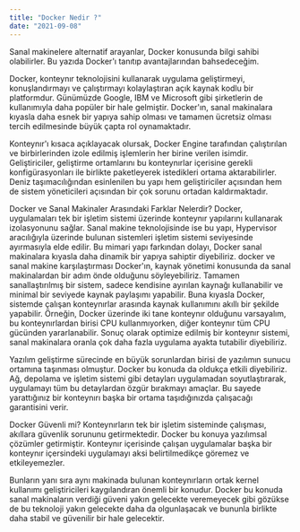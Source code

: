 ```yaml
---
title: "Docker Nedir ?"
date: "2021-09-08"
---
```


Sanal makinelere alternatif arayanlar, Docker konusunda bilgi sahibi olabilirler. Bu yazıda Docker'ı tanıtıp avantajlarından bahsedeceğim.

Docker, konteynır teknolojisini kullanarak uygulama geliştirmeyi, konuşlandırmayı ve çalıştırmayı kolaylaştıran açık kaynak kodlu bir platformdur. Günümüzde Google, IBM ve Microsoft gibi şirketlerin de kullanımıyla daha popüler bir hale gelmiştir. Docker'ın, sanal makinalara kıyasla daha esnek bir yapıya sahip olması ve tamamen ücretsiz olması tercih edilmesinde büyük çapta rol oynamaktadır.

Konteynır'ı kısaca açıklayacak olursak, Docker Engine tarafından çalıştırılan ve birbirlerinden izole edilmiş işlemlerin her birine verilen isimdir. Geliştiriciler, geliştirme ortamlarını bu konteynırlar içerisine gerekli konfigürasyonları ile birlikte paketleyerek istedikleri ortama aktarabilirler. Deniz taşımacılığından esinlenilen bu yapı hem geliştiriciler açısından hem de sistem yöneticileri açısından bir çok sorunu ortadan kaldırmaktadır.

Docker ve Sanal Makinaler Arasındaki Farklar Nelerdir?
Docker, uygulamaları tek bir işletim sistemi üzerinde konteynır yapılarını kullanarak izolasyonunu sağlar. Sanal makine teknolojisinde ise bu yapı, Hypervisor aracılığıyla üzerinde bulunan sistemleri işletim sistemi seviyesinde ayırmasıyla elde edilir. Bu mimari yapı farkından dolayı, Docker sanal makinalara kıyasla daha dinamik bir yapıya sahiptir diyebiliriz.
docker ve sanal makine karşılaştırması
Docker'ın, kaynak yönetimi konusunda da sanal makinalardan bir adım önde olduğunu söyleyebiliriz. Tamamen sanallaştırılmış bir sistem, sadece kendisine ayırılan kaynağı kullanabilir ve minimal bir seviyede kaynak paylaşımı yapabilir. Buna kıyasla Docker, sistemde çalışan konteynırlar arasında kaynak kullanımını akıllı bir şekilde yapabilir. Örneğin, Docker üzerinde iki tane konteynır olduğunu varsayalım, bu konteynırlardan birisi CPU kullanmıyorken, diğer konteynır tüm CPU gücünden yararlanabilir. Sonuç olarak optimize edilmiş bir konteynır sistemi, sanal makinalara oranla çok daha fazla uygulama ayakta tutabilir diyebiliriz.

Yazılım geliştirme sürecinde en büyük sorunlardan birisi de yazılımın sunucu ortamına taşınması olmuştur. Docker bu konuda da oldukça etkili diyebiliriz. Ağ, depolama ve işletim sistemi gibi detayları uygulamadan soyutlaştırarak, uygulamayı tüm bu detaylardan özgür bırakmayı amaçlar. Bu sayede yarattığınız bir konteynırı başka bir ortama taşıdığınızda çalışacağı garantisini verir.

Docker Güvenli mi?
Konteynırların tek bir işletim sisteminde çalışması, akıllara güvenlik sorununu getirmektedir. Docker bu konuya yazılımsal çözümler getirmiştir. Konteynır içerisinde çalışan uygulamalar başka bir konteynır içersindeki uygulamayı aksi belirtilmedikçe göremez ve etkileyemezler.

Bunların yanı sıra aynı makinada bulunan konteynırların ortak kernel kullanımı geliştiricileri kaygılandıran önemli bir konudur. Docker bu konuda sanal makinaların verdiği güveni yakın gelecekte veremeyecek gibi gözükse de bu teknoloji yakın gelecekte daha da olgunlaşacak ve bununla birlikte daha stabil ve güvenilir bir hale gelecektir.